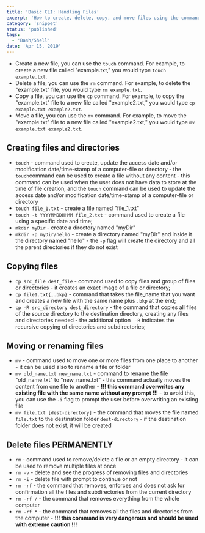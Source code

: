 ```yaml
---
title: 'Basic CLI: Handling Files'
excerpt: 'How to create, delete, copy, and move files using the command line.'
category: 'snippet'
status: 'published'
tags:
  - 'Bash/Shell'
date: 'Apr 15, 2019'
---
```


- Create a new file, you can use the `touch` command. For example, to create a new file called "example.txt," you would type `touch example.txt`.
- Delete a file, you can use the `rm` command. For example, to delete the "example.txt" file, you would type `rm example.txt`.
- Copy a file, you can use the `cp` command. For example, to copy the "example.txt" file to a new file called "example2.txt," you would type `cp example.txt example2.txt`.
- Move a file, you can use the `mv` command. For example, to move the "example.txt" file to a new file called "example2.txt," you would type `mv example.txt example2.txt`.


## Creating files and directories

- `touch` - command used to create, update the access date and/or modification date/time-stamp of a computer-file or directory - the `touch`command can be used to create a file without any content - this command can be used when the user does not have data to store at the time of file creation, and the `touch` command can be used to update the access date and/or modification date/time-stamp of a computer-file or directory
- `touch file_1.txt` - create a file named "file_1.txt"
- `touch -t YYYYMMDDHHMM file_2.txt` - command used to create a file using a specific date and time;
- `mkdir myDir` - create a directory named "myDir"
- `mkdir -p myDir/hello` - create a directory named "myDir" and inside it the directory named "hello" - the `-p` flag will create the directory and all the parent directories if they do not exist

## Copying files

- `cp src_file dest_file` - command used to copy files and group of files or directories - it creates an exact image of a file or directory;
- `cp file1.txt{,.bkp}` - command that takes the file_name that you want and creates a new file with the same name plus `.bkp` at the end;
- `cp -R src_directory dest_directory` - the command that copies all files of the source directory to the destination directory, creating any files and directories needed - the additional option ` -R` indicates the recursive copying of directories and subdirectories;

## Moving or renaming files

- `mv` - command used to move one or more files from one place to another - it can be used also to rename a file or folder
- `mv old_name.txt new_name.txt` - command to rename the file "old_name.txt" to "new_name.txt" - this command actually moves the content from one file to another - **!!! this command overwrites any existing file with the same name without any prompt !!!** - to avoid this, you can use the `-i` flag to prompt the user before overwriting an existing file
- `mv file.txt [dest-directory]` - the command that moves the file named `file.txt` to the destination folder `dest-directory` - if the destination folder does not exist, it will be created

## Delete files PERMANENTLY

- `rm` - command used to remove/delete a file or an empty directory - it can be used to remove multiple files at once
- `rm -v` - delete and see the progress of removing files and directories
- `rm -i` - delete file with prompt to continue or not
- `rm -rf` - the command that removes, enforces and does not ask for confirmation all the files and subdirectories from the current directory
- `rm -rf /` - the command that removes everything from the whole computer
- `rm -rf *` - the command that removes all the files and directories from the computer - **!!! this command is very dangerous and should be used with extreme caution !!!**